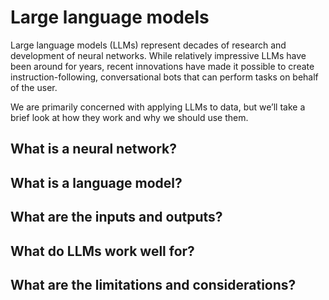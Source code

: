 # Large language models

Large language models (LLMs) represent decades of research and development of neural networks. While relatively impressive LLMs have been around for years, recent innovations have made it possible to create instruction-following, conversational bots that can perform tasks on behalf of the user.

We are primarily concerned with applying LLMs to data, but we'll take a brief look at how they work and why we should use them.

## What is a neural network?

## What is a language model?

## What are the inputs and outputs?

## What do LLMs work well for?

## What are the limitations and considerations?
